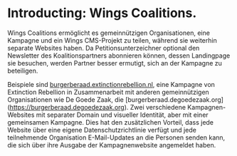 # Introducting: Wings Coalitions.


Wings Coalitions ermöglicht es gemeinnützigen Organisationen, eine Kampagne und ein Wings CMS-Projekt zu teilen, während sie weiterhin separate Websites haben. Da Petitionsunterzeichner optional den Newsletter des Koalitionspartners abonnieren können, dessen Landingpage sie besuchen, werden Partner besser ermutigt, sich an der Kampagne zu beteiligen.

<ImageComponent image={CoalitionsImage} />

Beispiele sind [burgerberaad.extinctionrebellion.nl](https://burgerberaad.extinctionrebellion.nl), eine Kampagne von Extinction Rebellion in Zusammenarbeit mit anderen gemeinnützigen Organisationen wie De Goede Zaak, die [burgerberaad.degoedezaak.org] (https://burgerberaad.degoedezaak.org). Zwei verschiedene Kampagnen-Websites mit separater Domain und visueller Identität, aber mit einer gemeinsamen Kampagne. Dies hat den zusätzlichen Vorteil, dass jede Website über eine eigene Datenschutzrichtlinie verfügt und jede teilnehmende Organisation E-Mail-Updates an die Personen senden kann, die sich über ihre Ausgabe der Kampagnenwebsite angemeldet haben.

<CallToAction />
